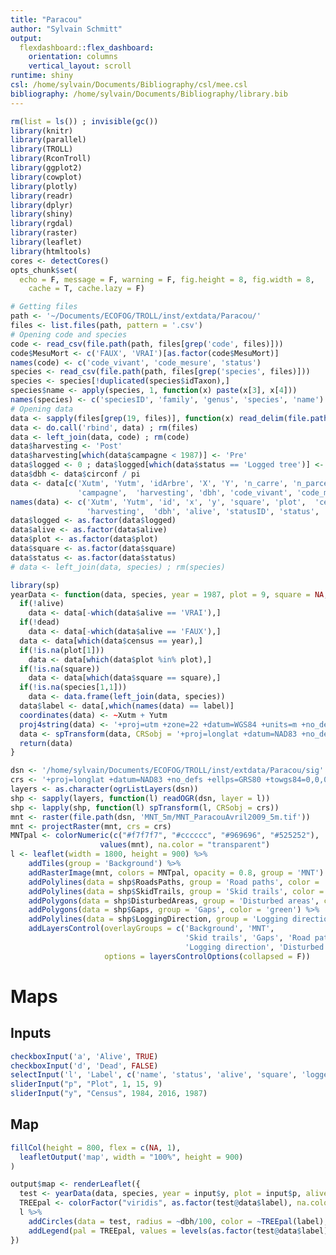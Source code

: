 ```yaml
---
title: "Paracou"
author: "Sylvain Schmitt"
output:
  flexdashboard::flex_dashboard:
    orientation: columns
    vertical_layout: scroll
runtime: shiny
csl: /home/sylvain/Documents/Bibliography/csl/mee.csl
bibliography: /home/sylvain/Documents/Bibliography/library.bib
---
```


```r
rm(list = ls()) ; invisible(gc())
library(knitr)
library(parallel)
library(TROLL)
library(RconTroll)
library(ggplot2)
library(cowplot)
library(plotly)
library(readr)
library(dplyr)
library(shiny)
library(rgdal)
library(raster)
library(leaflet)
library(htmltools)
cores <- detectCores()
opts_chunk$set(
  echo = F, message = F, warning = F, fig.height = 8, fig.width = 8,
    cache = T, cache.lazy = F)
```

```r
# Getting files
path <- '~/Documents/ECOFOG/TROLL/inst/extdata/Paracou/'
files <- list.files(path, pattern = '.csv')
# Opening code and species
code <- read_csv(file.path(path, files[grep('code', files)]))
code$MesuMort <- c('FAUX', 'VRAI')[as.factor(code$MesuMort)]
names(code) <- c('code_vivant', 'code_mesure', 'status')
species <- read_csv(file.path(path, files[grep('species', files)]))
species <- species[!duplicated(species$idTaxon),]
species$name <- apply(species, 1, function(x) paste(x[3], x[4]))
names(species) <- c('speciesID', 'family', 'genus', 'species', 'name')
# Opening data
data <- sapply(files[grep(19, files)], function(x) read_delim(file.path(path, x), ";", escape_double = F, trim_ws = T), simplify = F)
data <- do.call('rbind', data) ; rm(files)
data <- left_join(data, code) ; rm(code)
data$harvesting <- 'Post'
data$harvesting[which(data$campagne < 1987)] <- 'Pre'
data$logged <- 0 ; data$logged[which(data$status == 'Logged tree')] <- 1
data$dbh <- data$circonf / pi
data <- data[c('Xutm', 'Yutm', 'idArbre', 'X', 'Y', 'n_carre', 'n_parcelle', 
               'campagne',  'harvesting', 'dbh', 'code_vivant', 'code_mesure', 'status', 'logged', 'idTaxon')]
names(data) <- c('Xutm', 'Yutm', 'id', 'x', 'y', 'square', 'plot',  'census', 
                 'harvesting',  'dbh', 'alive', 'statusID', 'status', 'logged', 'speciesID')
data$logged <- as.factor(data$logged)
data$alive <- as.factor(data$alive)
data$plot <- as.factor(data$plot)
data$square <- as.factor(data$square)
data$status <- as.factor(data$status)
# data <- left_join(data, species) ; rm(species)
```

```r
library(sp)
yearData <- function(data, species, year = 1987, plot = 9, square = NA, alive = TRUE, dead = TRUE, label = 'name'){
  if(!alive)
    data <- data[-which(data$alive == 'VRAI'),]
  if(!dead)
    data <- data[-which(data$alive == 'FAUX'),]
  data <- data[which(data$census == year),]
  if(!is.na(plot[1]))
    data <- data[which(data$plot %in% plot),]
  if(!is.na(square))
    data <- data[which(data$square == square),]
  if(!is.na(species[1,1]))
    data <- data.frame(left_join(data, species))
  data$label <- data[,which(names(data) == label)]
  coordinates(data) <- ~Xutm + Yutm
  proj4string(data) <- '+proj=utm +zone=22 +datum=WGS84 +units=m +no_defs +ellps=WGS84 +towgs84=0,0,0'
  data <- spTransform(data, CRSobj = '+proj=longlat +datum=NAD83 +no_defs +ellps=GRS80 +towgs84=0,0,0')
  return(data)
}
```

```r
dsn <- '/home/sylvain/Documents/ECOFOG/TROLL/inst/extdata/Paracou/sig'
crs <- '+proj=longlat +datum=NAD83 +no_defs +ellps=GRS80 +towgs84=0,0,0'
layers <- as.character(ogrListLayers(dsn))
shp <- sapply(layers, function(l) readOGR(dsn, layer = l))
shp <- lapply(shp, function(l) spTransform(l, CRSobj = crs))
mnt <- raster(file.path(dsn, 'MNT_5m/MNT_ParacouAvril2009_5m.tif'))
mnt <- projectRaster(mnt, crs = crs)
MNTpal <- colorNumeric(c("#f7f7f7", "#cccccc", "#969696", "#525252"), 
                    values(mnt), na.color = "transparent")
l <- leaflet(width = 1800, height = 900) %>% 
    addTiles(group = 'Background') %>%
    addRasterImage(mnt, colors = MNTpal, opacity = 0.8, group = 'MNT') %>%
    addPolylines(data = shp$RoadsPaths, group = 'Road paths', color = 'black') %>%
    addPolylines(data = shp$SkidTrails, group = 'Skid trails', color = 'black') %>%
    addPolygons(data = shp$DisturbedAreas, group = 'Disturbed areas', color = 'green') %>%
    addPolygons(data = shp$Gaps, group = 'Gaps', color = 'green') %>%
    addPolylines(data = shp$LoggingDirection, group = 'Logging direction', color = 'red') %>%
    addLayersControl(overlayGroups = c('Background', 'MNT',
                                       'Skid trails', 'Gaps', 'Road paths',
                                       'Logging direction', 'Disturbed areas'),
                     options = layersControlOptions(collapsed = F))
```

Maps
==================

Inputs {.sidebar}
-------------------------------------
```r
checkboxInput('a', 'Alive', TRUE)
checkboxInput('d', 'Dead', FALSE)
selectInput('l', 'Label', c('name', 'status', 'alive', 'square', 'logged'), 'name')
sliderInput("p", "Plot", 1, 15, 9)
sliderInput("y", "Census", 1984, 2016, 1987)
```

Map {data-width=1800, data-height=900}
-------------------------------------
```r
fillCol(height = 800, flex = c(NA, 1), 
  leafletOutput('map', width = "100%", height = 900)
)

output$map <- renderLeaflet({
  test <- yearData(data, species, year = input$y, plot = input$p, alive = input$a, dead = input$d, label = input$l)
  TREEpal <- colorFactor("viridis", as.factor(test@data$label), na.color = "transparent")
  l %>%
    addCircles(data = test, radius = ~dbh/100, color = ~TREEpal(label), label = ~htmlEscape(label), group = 'Trees') %>%
    addLegend(pal = TREEpal, values = levels(as.factor(test@data$label)), title = 'Label')
})
```

